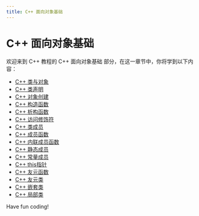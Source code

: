 ```yaml
---
title: C++ 面向对象基础
---
```


# C++ 面向对象基础

欢迎来到 C++ 教程的 C++ 面向对象基础 部分，在这一章节中，你将学到以下内容：

- [C++ 类与对象](./0-cpp-class-and-object.mdx)
- [C++ 类声明](./1-cpp-class-declaration.mdx)
- [C++ 对象创建](./2-cpp-object-creation.mdx)
- [C++ 构造函数](./3-cpp-constructor.mdx)
- [C++ 析构函数](./4-cpp-destructor.mdx)
- [C++ 访问修饰符](./5-cpp-access-modifiers.mdx)
- [C++ 类成员](./6-cpp-class-members.mdx)
- [C++ 成员函数](./7-cpp-member-function.mdx)
- [C++ 内联成员函数](./8-cpp-inline-member-function.mdx)
- [C++ 静态成员](./9-cpp-static-members.mdx)
- [C++ 常量成员](./10-cpp-constant-members.mdx)
- [C++ this指针](./11-cppthis-pointer.mdx)
- [C++ 友元函数](./12-cpp-friend-function.mdx)
- [C++ 友元类](./13-cpp-friend-class.mdx)
- [C++ 嵌套类](./14-cpp-nested-class.mdx)
- [C++ 局部类](./15-cpp-local-class.mdx)

Have fun coding!
